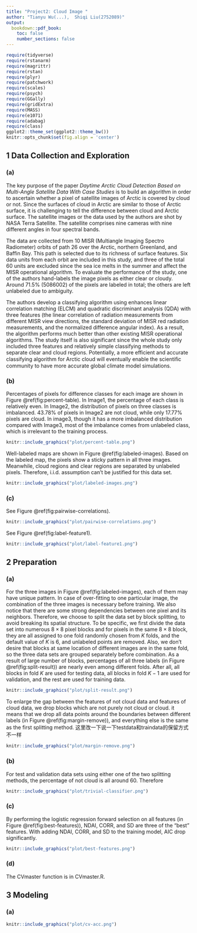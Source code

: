 ```yaml
---
title: "Project2: Cloud Image "
author: "Tianyu Wu(...),  Shiqi Liu(2752089)"
output:
  bookdown::pdf_book: 
    toc: false
    number_sections: false
---
```


```r
require(tidyverse)
require(rstanarm)
require(magrittr)
require(rstan)
require(plyr)
require(patchwork)
require(scales)
require(psych)
require(GGally)
require(gridExtra)
require(MASS)
require(e1071)
require(adabag)
require(class)
ggplot2::theme_set(ggplot2::theme_bw())
knitr::opts_chunk$set(fig.align = 'center')
```


## 1 Data Collection and Exploration

### (a)

The key purpose of the paper *Daytime Arctic Cloud Detection Based on Multi-Angle Satellite Data With Case Studies* is to build an algorithm in order to ascertain whether a pixel of satellite images of Arctic is covered by cloud or not. Since the surfaces of cloud in Arctic are similar to those of Arctic surface, it is challenging to tell the difference between cloud and Arctic surface. The satellite images or the data used by the authors are shot by NASA Terra Satellite. The satellite comprises nine cameras with nine different angles in four spectral bands.

The data are collected from 10 MISR (Multiangle Imaging Spectro Radiometer) orbits of path 26 over the Arctic, northern Greenland, and Baffin Bay. This path is selected due to its richness of surface features. Six data units from each orbit are included in this study, and three of the total 60 units are excluded since the sea ice melts in the summer and affect the MISR operational algorithm. To evaluate the performance of the study, one of the authors hand-labels the image pixels as either clear or cloudy. Around 71.5% (5086002) of the pixels are labeled in total; the others are left unlabeled due to ambiguity.

The authors develop a classifying algorithm using enhances linear correlation matching (ELCM) and quadratic discriminant analysis (QDA) with three features (the linear correlation of radiation measurements from different MISR view directions, the standard deviation of MISR red radiation measurements, and the normalized difference angular index). As a result, the algorithm performs much better than other existing MISR operational algorithms. The study itself is also significant since the whole study only included three features and relatively simple classifying methods to separate clear and cloud regions. Potentially, a more efficient and accurate classifying algorithm for Arctic cloud will eventually enable the scientiﬁc community to have more accurate global climate model simulations.

### (b)

Percentages of pixels for difference classes for each image are shown in Figure \@ref(fig:percent-table). In Image1, the percentage of each class is relatively even. In Image2, the distribution of pixels on three classes is imbalanced. 43.78% of pixels in Image2 are not cloud, while only 17.77% pixels are cloud. In image3, though it has a more imbalanced distribution compared with Image3, most of the imbalance comes from unlabeled class, which is irrelevant to the training process.

```r
knitr::include_graphics("plot/percent-table.png") 
```

Well-labeled maps are shown in Figure \@ref(fig:labeled-images). Based on the labeled map, the pixels show a sticky pattern in all three images. Meanwhile, cloud regions and clear regions are separated by unlabeled pixels. Therefore, i.i.d. assumption can't be justified for this data set.

```r
knitr::include_graphics("plot/labeled-images.png") 
```
### (c)

See Figure \@ref(fig:pairwise-correlations). 
```r
knitr::include_graphics("plot/pairwise-correlations.png") 
```
See Figure \@ref(fig:label-feature1).
```r
knitr::include_graphics("plot/label-feature1.png") 
```

## 2 Preparation

### (a)

For the three images in Figure \@ref(fig:labeled-images), each of them may have unique pattern. In case of over-fitting to one particular image, the combination of the three images is necessary before training. We also notice that there are some strong dependencies between one pixel and its neighbors. Therefore, we choose to split the  data set by block splitting, to avoid breaking its spatial structure. To be specific, we first divide the data set into numerous $8\times 8$ pixel blocks and for pixels in the same $8\times 8$ block, they are all assigned to one fold randomly chosen from $K$ folds, and the default value of $K$ is $6$, and unlabeled points are removed. Also, we don't desire that blocks at same location of different images are in the same fold, so the three data sets are grouped separately before combination. As a result of large number of blocks, percentages of all three labels (in Figure \@ref(fig:split-result)) are nearly even among different folds. After all, all blocks in fold $K$ are used for testing data, all blocks in fold $K-1$ are used for validation, and the rest are used for training data.

```r
knitr::include_graphics("plot/split-result.png") 
```

To enlarge the gap between the features of not cloud data and features of cloud data, we drop blocks which are not purely not cloud or cloud. it means that we drop all data points around the boundaries between different labels (in Figure \@ref(fig:margin-remove)), and everything else is the same as the first splitting method. 这里改一下说一下testdata和traindata的保留方式不一样

```r
knitr::include_graphics("plot/margin-remove.png") 
```

### (b)

For test and validation data sets using either one of the two splitting methods, the percentage of not cloud is all around $60%$. Therefore

```r
knitr::include_graphics("plot/trivial-classifier.png") 
```

### (c)

By performing the logistic regression forward selection on all features (in Figure \@ref(fig:best-features)), NDAI, CORR, and SD are three of the "best" features. With adding NDAI, CORR, and SD to the training model, AIC drop significantly.

```r
knitr::include_graphics("plot/best-features.png") 
```

### (d)

The CVmaster function is in CVmaster.R.

## 3 Modeling

### (a)



```r
knitr::include_graphics("plot/cv-acc.png") 
```

```r

```











